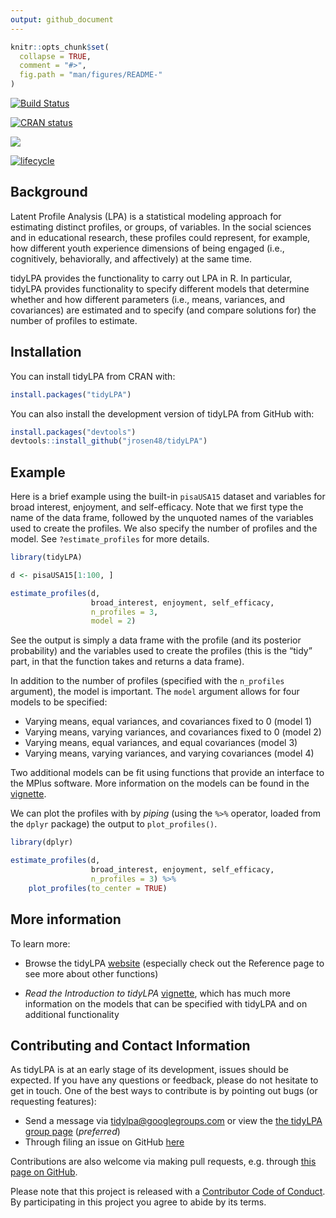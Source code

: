 ```yaml
---
output: github_document
---
```


<!-- README.md is generated from README.Rmd. Please edit that file -->

```r
knitr::opts_chunk$set(
  collapse = TRUE,
  comment = "#>",
  fig.path = "man/figures/README-"
)
```

[![Build Status](https://travis-ci.org/jrosen48/tidyLPA.svg?branch=master)](https://travis-ci.org/jrosen48/tidyLPA)

[![CRAN status](https://www.r-pkg.org/badges/version/tidyLPA)](https://cran.r-project.org/package=tidyLPA)

[![](https://cranlogs.r-pkg.org/badges/tidyLPA)](https://cran.r-project.org/package=tidyLPA)

[![lifecycle](https://img.shields.io/badge/lifecycle-maturing-blue.svg)](https://www.tidyverse.org/lifecycle/#maturing)

## Background

Latent Profile Analysis (LPA) is a statistical modeling approach for estimating distinct profiles, or groups, of variables. In the social sciences and in educational research, these profiles could represent, for example, how different youth experience dimensions of being engaged (i.e., cognitively, behaviorally, and affectively) at the same time. 

tidyLPA provides the functionality to carry out LPA in R. In particular, tidyLPA provides functionality to specify different models that determine whether and how different parameters (i.e., means, variances, and covariances) are estimated and to specify (and compare solutions for) the number of profiles to estimate.

## Installation

You can install tidyLPA from CRAN with:

```r
install.packages("tidyLPA")
```

You can also install the development version of tidyLPA from GitHub with:

```r
install.packages("devtools")
devtools::install_github("jrosen48/tidyLPA")
```

## Example

Here is a brief example using the built-in `pisaUSA15` dataset and variables for broad interest, enjoyment, and self-efficacy. Note that we first type the name of the data frame, followed by the unquoted names of the variables used to create the profiles. We also specify the number of profiles and the model. See `?estimate_profiles` for more details.

```r
library(tidyLPA)
```

```r
d <- pisaUSA15[1:100, ]

estimate_profiles(d, 
                  broad_interest, enjoyment, self_efficacy, 
                  n_profiles = 3, 
                  model = 2)
```

See the output is simply a data frame with the profile (and its posterior probability) and the variables used to create the profiles (this is the "tidy" part, in that the function takes and returns a data frame).

In addition to the number of profiles (specified with the `n_profiles` argument), the model is important. The `model` argument allows for four models to be specified:

* Varying means, equal variances, and covariances fixed to 0 (model 1)
* Varying means, varying variances, and covariances fixed to 0 (model 2)
* Varying means, equal variances, and equal covariances (model 3)
* Varying means, varying variances, and varying covariances (model 4)

Two additional models can be fit using functions that provide an interface to the MPlus software. More information on the models can be found in the [vignette](https://jrosen48.github.io/tidyLPA/articles/Introduction_to_tidyLPA.html).

We can plot the profiles with by *piping* (using the `%>%` operator, loaded from the `dplyr` package) the output to `plot_profiles()`.

```r
library(dplyr)

estimate_profiles(d, 
                  broad_interest, enjoyment, self_efficacy, 
                  n_profiles = 3) %>% 
    plot_profiles(to_center = TRUE)
```

## More information

To learn more:

* Browse the tidyLPA [website](https://jrosen48.github.io/tidyLPA/) (especially check out the Reference page to see more about other functions)

* *Read the Introduction to tidyLPA* [vignette](https://jrosen48.github.io/tidyLPA/articles/Introduction_to_tidyLPA.html), which has much more information on the models that can be specified with tidyLPA and on additional functionality

## Contributing and Contact Information

As tidyLPA is at an early stage of its development, issues should be expected. If you have any questions or feedback, please do not hesitate to get in touch. One of the best ways to contribute is by pointing out bugs (or requesting features):

* Send a message via [tidylpa@googlegroups.com](mailto:tidylpa@googlegroups.com) or view the [the tidyLPA group page](https://groups.google.com/forum/#!forum/tidylpa) (*preferred*)
* Through filing an issue on GitHub [here](https://github.com/jrosen48/tidyLPA)

Contributions are also welcome via making pull requests, e.g. through [this page on  GitHub](https://github.com/jrosen48/tidyLPA/pulls).

Please note that this project is released with a [Contributor Code of Conduct](CONDUCT.md). By participating in this project you agree to abide by its terms.
